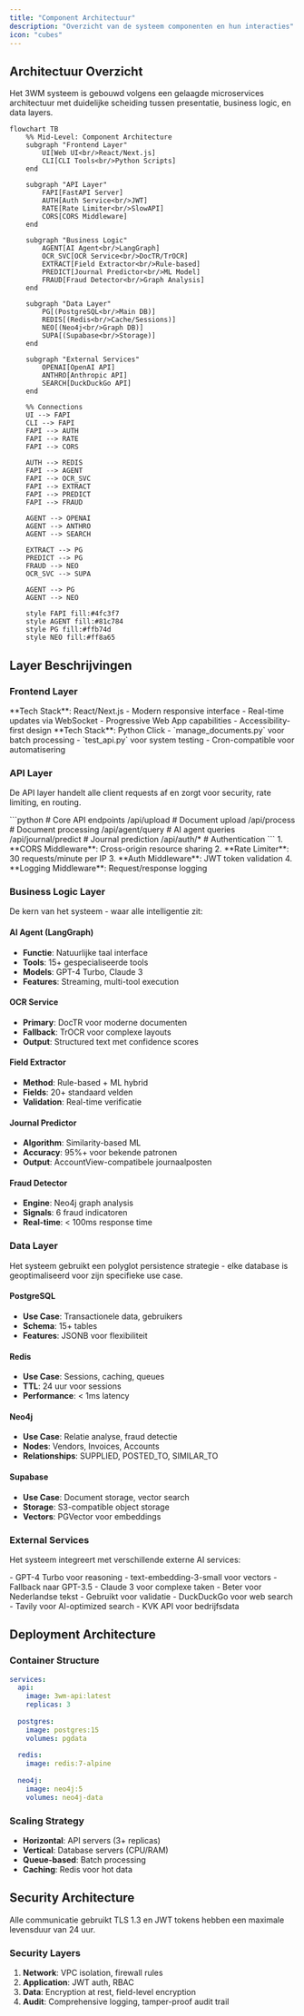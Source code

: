 ```yaml
---
title: "Component Architectuur"
description: "Overzicht van de systeem componenten en hun interacties"
icon: "cubes"
---
```


## Architectuur Overzicht

Het 3WM systeem is gebouwd volgens een gelaagde microservices architectuur met duidelijke scheiding tussen presentatie, business logic, en data layers.

```mermaid
flowchart TB
    %% Mid-Level: Component Architecture
    subgraph "Frontend Layer"
        UI[Web UI<br/>React/Next.js]
        CLI[CLI Tools<br/>Python Scripts]
    end

    subgraph "API Layer"
        FAPI[FastAPI Server]
        AUTH[Auth Service<br/>JWT]
        RATE[Rate Limiter<br/>SlowAPI]
        CORS[CORS Middleware]
    end

    subgraph "Business Logic"
        AGENT[AI Agent<br/>LangGraph]
        OCR_SVC[OCR Service<br/>DocTR/TrOCR]
        EXTRACT[Field Extractor<br/>Rule-based]
        PREDICT[Journal Predictor<br/>ML Model]
        FRAUD[Fraud Detector<br/>Graph Analysis]
    end

    subgraph "Data Layer"
        PG[(PostgreSQL<br/>Main DB)]
        REDIS[(Redis<br/>Cache/Sessions)]
        NEO[(Neo4j<br/>Graph DB)]
        SUPA[(Supabase<br/>Storage)]
    end

    subgraph "External Services"
        OPENAI[OpenAI API]
        ANTHRO[Anthropic API]
        SEARCH[DuckDuckGo API]
    end

    %% Connections
    UI --> FAPI
    CLI --> FAPI
    FAPI --> AUTH
    FAPI --> RATE
    FAPI --> CORS
    
    AUTH --> REDIS
    FAPI --> AGENT
    FAPI --> OCR_SVC
    FAPI --> EXTRACT
    FAPI --> PREDICT
    FAPI --> FRAUD
    
    AGENT --> OPENAI
    AGENT --> ANTHRO
    AGENT --> SEARCH
    
    EXTRACT --> PG
    PREDICT --> PG
    FRAUD --> NEO
    OCR_SVC --> SUPA
    
    AGENT --> PG
    AGENT --> NEO

    style FAPI fill:#4fc3f7
    style AGENT fill:#81c784
    style PG fill:#ffb74d
    style NEO fill:#ff8a65
```

## Layer Beschrijvingen

### Frontend Layer

<CardGroup cols={2}>
  <Card title="Web UI" icon="browser">
    **Tech Stack**: React/Next.js
    - Modern responsive interface
    - Real-time updates via WebSocket
    - Progressive Web App capabilities
    - Accessibility-first design
  </Card>
  
  <Card title="CLI Tools" icon="terminal">
    **Tech Stack**: Python Click
    - `manage_documents.py` voor batch processing
    - `test_api.py` voor system testing
    - Cron-compatible voor automatisering
  </Card>
</CardGroup>

### API Layer

De API layer handelt alle client requests af en zorgt voor security, rate limiting, en routing.

<Tabs>
  <Tab title="FastAPI Server">
    ```python
    # Core API endpoints
    /api/upload          # Document upload
    /api/process         # Document processing
    /api/agent/query     # AI agent queries
    /api/journal/predict # Journal prediction
    /api/auth/*          # Authentication
    ```
  </Tab>
  
  <Tab title="Middleware Stack">
    1. **CORS Middleware**: Cross-origin resource sharing
    2. **Rate Limiter**: 30 requests/minute per IP
    3. **Auth Middleware**: JWT token validation
    4. **Logging Middleware**: Request/response logging
  </Tab>
</Tabs>

### Business Logic Layer

De kern van het systeem - waar alle intelligentie zit:

#### AI Agent (LangGraph)
- **Functie**: Natuurlijke taal interface
- **Tools**: 15+ gespecialiseerde tools
- **Models**: GPT-4 Turbo, Claude 3
- **Features**: Streaming, multi-tool execution

#### OCR Service
- **Primary**: DocTR voor moderne documenten
- **Fallback**: TrOCR voor complexe layouts
- **Output**: Structured text met confidence scores

#### Field Extractor
- **Method**: Rule-based + ML hybrid
- **Fields**: 20+ standaard velden
- **Validation**: Real-time verificatie

#### Journal Predictor
- **Algorithm**: Similarity-based ML
- **Accuracy**: 95%+ voor bekende patronen
- **Output**: AccountView-compatibele journaalposten

#### Fraud Detector
- **Engine**: Neo4j graph analysis
- **Signals**: 6 fraud indicatoren
- **Real-time**: < 100ms response time

### Data Layer

<Info>
Het systeem gebruikt een polyglot persistence strategie - elke database is geoptimaliseerd voor zijn specifieke use case.
</Info>

#### PostgreSQL
- **Use Case**: Transactionele data, gebruikers
- **Schema**: 15+ tables
- **Features**: JSONB voor flexibiliteit

#### Redis
- **Use Case**: Sessions, caching, queues
- **TTL**: 24 uur voor sessions
- **Performance**: < 1ms latency

#### Neo4j
- **Use Case**: Relatie analyse, fraud detectie
- **Nodes**: Vendors, Invoices, Accounts
- **Relationships**: SUPPLIED, POSTED_TO, SIMILAR_TO

#### Supabase
- **Use Case**: Document storage, vector search
- **Storage**: S3-compatible object storage
- **Vectors**: PGVector voor embeddings

### External Services

Het systeem integreert met verschillende externe AI services:

<CardGroup cols={3}>
  <Card title="OpenAI" icon="robot">
    - GPT-4 Turbo voor reasoning
    - text-embedding-3-small voor vectors
    - Fallback naar GPT-3.5
  </Card>
  
  <Card title="Anthropic" icon="brain">
    - Claude 3 voor complexe taken
    - Beter voor Nederlandse tekst
    - Gebruikt voor validatie
  </Card>
  
  <Card title="Search APIs" icon="search">
    - DuckDuckGo voor web search
    - Tavily voor AI-optimized search
    - KVK API voor bedrijfsdata
  </Card>
</CardGroup>

## Deployment Architecture

### Container Structure
```yaml
services:
  api:
    image: 3wm-api:latest
    replicas: 3
    
  postgres:
    image: postgres:15
    volumes: pgdata
    
  redis:
    image: redis:7-alpine
    
  neo4j:
    image: neo4j:5
    volumes: neo4j-data
```

### Scaling Strategy
- **Horizontal**: API servers (3+ replicas)
- **Vertical**: Database servers (CPU/RAM)
- **Queue-based**: Batch processing
- **Caching**: Redis voor hot data

## Security Architecture

<Warning>
Alle communicatie gebruikt TLS 1.3 en JWT tokens hebben een maximale levensduur van 24 uur.
</Warning>

### Security Layers
1. **Network**: VPC isolation, firewall rules
2. **Application**: JWT auth, RBAC
3. **Data**: Encryption at rest, field-level encryption
4. **Audit**: Comprehensive logging, tamper-proof audit trail 